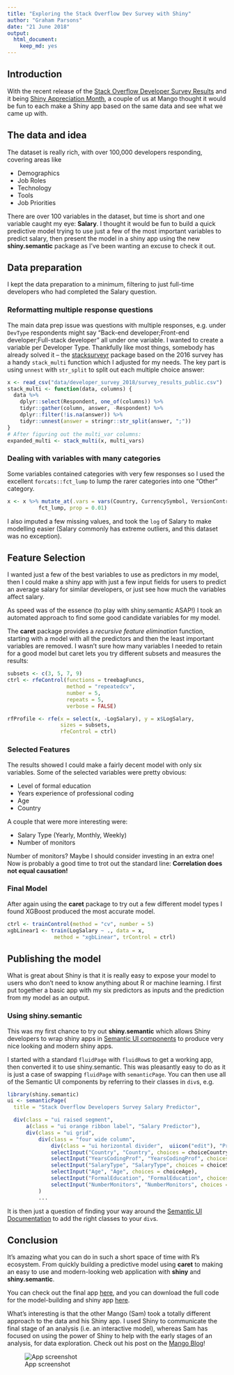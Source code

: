 ```yaml
---
title: "Exploring the Stack Overflow Dev Survey with Shiny"
author: "Graham Parsons"
date: "21 June 2018"
output: 
  html_document: 
    keep_md: yes
---
```


## Introduction

With the recent release of the [Stack Overflow Developer Survey Results](https://insights.stackoverflow.com/survey/2018/) and it being [Shiny Appreciation Month](https://twitter.com/hashtag/ShinyAppreciation), a couple of us at Mango thought it would be fun to each make a Shiny app based on the same data and see what we came up with.

## The data and idea

The dataset is really rich, with over 100,000 developers responding, covering areas like

  * Demographics
  * Job Roles
  * Technology
  * Tools
  * Job Priorities

There are over 100 variables in the dataset, but time is short and one variable caught my eye: **Salary**. I thought it would be fun to build a quick predictive model trying to use just a few of the most important variables to predict salary, then present the model in a shiny app using the new **shiny.semantic** package as I've been wanting an excuse to check it out.


## Data preparation

I kept the data preparation to a minimum, filtering to just full-time developers who had completed the Salary question.


### Reformatting multiple response questions
The main data prep issue was questions with multiple responses, e.g. under `DevType` respondents might say "Back-end developer;Front-end developer;Full-stack developer" all under one variable. I wanted to create a variable per Developer Type. Thankfully like most things, somebody has already solved it -- the [stacksurveyr](https://github.com/dgrtwo/stacksurveyr) package based on the 2016 survey has a handy `stack_multi` function which I adjusted for my needs. The key part is using `unnest` with `str_split` to split out each multiple choice answer: 


```r
x <- read_csv("data/developer_survey_2018/survey_results_public.csv")
stack_multi <- function(data, columns) {
  data %>%
    dplyr::select(Respondent, one_of(columns)) %>%
    tidyr::gather(column, answer, -Respondent) %>%
    dplyr::filter(!is.na(answer)) %>%
    tidyr::unnest(answer = stringr::str_split(answer, ";"))
}
# After figuring out the multi_var columns:
expanded_multi <- stack_multi(x, multi_vars)
```

### Dealing with variables with many categories

Some variables contained categories with very few responses so I used the excellent `forcats::fct_lump` to lump the rarer categories into one "Other" category.

```r
x <- x %>% mutate_at(.vars = vars(Country, CurrencySymbol, VersionControl),
          fct_lump, prop = 0.01)
```

I also imputed a few missing values, and took the `log` of Salary to make modelling easier (Salary commonly has extreme outliers, and this dataset was no exception).


## Feature Selection

I wanted just a few of the best variables to use as predictors in my model, then I could make a shiny app with just a few input fields for users to predict an average salary for similar developers, or just see how much the variables affect salary.

As speed was of the essence (to play with shiny.semantic ASAP!) I took an automated approach to find some good candidate variables for my model.

The **caret** package provides a *recursive feature elimination* function, starting with a model with all the predictors and then the least important variables are removed. I wasn't sure how many variables I needed to retain for a good model but caret lets you try different subsets and measures the results:

```r
subsets <- c(3, 5, 7, 9)
ctrl <- rfeControl(functions = treebagFuncs,
                   method = "repeatedcv",
                   number = 5,
                   repeats = 5,
                   verbose = FALSE)

rfProfile <- rfe(x = select(x, -LogSalary), y = x$LogSalary,
                 sizes = subsets,
                 rfeControl = ctrl)
```


### Selected Features

The results showed I could make a fairly decent model with only six variables. Some of the selected variables were pretty obvious:

  * Level of formal education
  * Years experience of professional coding
  * Age
  * Country
  
A couple that were more interesting were:

  * Salary Type (Yearly, Monthly, Weekly)
  * Number of monitors
  
Number of monitors? Maybe I should consider investing in an extra one! Now is probably a good time to trot out the standard line: **Correlation does not equal causation!**
  
### Final Model

After again using the **caret** package to try out a few different model types I found XGBoost produced the most accurate model.

```r
ctrl <- trainControl(method = "cv", number = 5)
xgbLinear1 <- train(LogSalary ~ ., data = x,
               method = "xgbLinear", trControl = ctrl)
```


## Publishing the model

What is great about Shiny is that it is really easy to expose your model to users who don't need to know anything about R or machine learning. I first put together a basic app with my six predictors as inputs and the prediction from my model as an output.

### Using shiny.semantic

This was my first chance to try out **shiny.semantic** which allows Shiny developers to wrap shiny apps in [Semantic UI components](https://github.com/Semantic-Org/Semantic-UI) to produce very nice looking and modern shiny apps.

I started with a standard `fluidPage` with `fluidRow`s to get a working app, then converted it to use shiny.semantic. This was pleasantly easy to do as it is just a case of swapping `fluidPage` with `semanticPage`. You can then use all of the Semantic UI components by referring to their classes in `div`s, e.g.

```r
library(shiny.semantic)
ui <- semanticPage(
  title = "Stack Overflow Developers Survey Salary Predictor",

  div(class = "ui raised segment",
      a(class = "ui orange ribbon label", "Salary Predictor"),
      div(class = "ui grid",
          div(class = "four wide column",
              div(class = "ui horizontal divider",  uiicon("edit"), "Predict Your Salary!"),
              selectInput("Country", "Country", choices = choiceCountry),
              selectInput("YearsCodingProf", "YearsCodingProf", choices = choiceYearsCodingProf),
              selectInput("SalaryType", "SalaryType", choices = choiceSalaryType),
              selectInput("Age", "Age", choices = choiceAge),
              selectInput("FormalEducation", "FormalEducation", choices = choiceFormalEducation),
              selectInput("NumberMonitors", "NumberMonitors", choices = choiceNumberMonitors)
          )
          ...

```

It is then just a question of finding your way around the [Semantic UI Documentation](https://semantic-ui.com/introduction/getting-started.html) to add the right classes to your `div`s.

## Conclusion

It's amazing what you can do in such a short space of time with R's ecosystem. From quickly building a predictive model using **caret** to making an easy to use and modern-looking web application with **shiny** and **shiny.semantic**.

You can check out the final app [here](https://grahamrp.shinyapps.io/soverflow_salary/), and you can download the full code for the model-building and shiny app [here](https://github.com/MangoTheCat/blog_shiny_appr_sods).

What's interesting is that the other Mango (Sam) took a totally different approach to the data and his Shiny app. I used Shiny to communicate the final stage of an analysis (i.e. an interactive model), whereas Sam has focused on using the power of Shiny to help with the early stages of an analysis, for data exploration. Check out his post on the [Mango Blog](https://www.mango-solutions.com/blog/)!

![App screenshot](app_pic.png)
